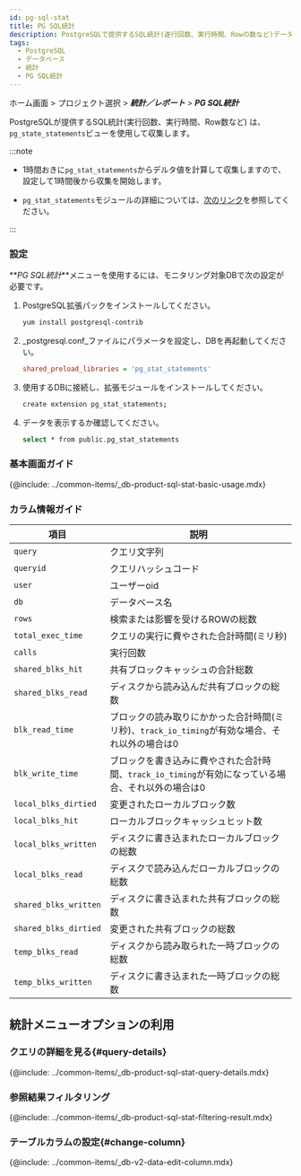 ```yaml
---
id: pg-sql-stat
title: PG SQL統計
description: PostgreSQLで提供するSQL統計(遂行回数、実行時間、Rowの数など)データでPG_state_statementsビューを通じて収集します。
tags:
  - PostgreSQL
  - データベース
  - 統計
  - PG SQL統計
---
```


ホーム画面 > プロジェクト選択 > **_統計／レポート_** > **_PG SQL統計_**

PostgreSQLが提供するSQL統計(実行回数、実行時間、Row数など) は、`pg_state_statements`ビューを使用して収集します。

:::note

-   1時間おきに`pg_stat_statements`からデルタ値を計算して収集しますので、設定して1時間後から収集を開始します。

-   `pg_stat_statements`モジュールの詳細については、[次のリンク](https://www.postgresql.org/docs/current/pgstatstatements.html)を参照してください。

:::

### 設定

**_PG SQL統計_**メニューを使用するには、モニタリング対象DBで次の設定が必要です。

1.  PostgreSQL拡張パックをインストールしてください。

    ```bash
    yum install postgresql-contrib
    ```

2.  _postgresql.conf_ファイルにパラメータを設定し、DBを再起動してください。

    ```ini title='postgresql.conf'
    shared_preload_libraries = 'pg_stat_statements'
    ```

3.  使用するDBに接続し、拡張モジュールをインストールしてください。

    ```bash
    create extension pg_stat_statements;
    ```

4.  データを表示するか確認してください。

    ```bash
    select * from public.pg_stat_statements
    ```

### 基本画面ガイド

<ImgLang img='db-pg-sql-stat.png' desc='PG SQL統計' />

{@include: ../common-items/_db-product-sql-stat-basic-usage.mdx}

### カラム情報ガイド

| 項目                    | 説明                                                         |
| --------------------- | ---------------------------------------------------------- |
| `query`               | クエリ文字列                                                     |
| `queryid`             | クエリハッシュコード                                                 |
| `user`                | ユーザーoid                                                    |
| `db`                  | データベース名                                                    |
| `rows`                | 検索または影響を受けるROWの総数                                          |
| `total_exec_time`     | クエリの実行に費やされた合計時間(ミリ秒)                                      |
| `calls`               | 実行回数                                                       |
| `shared_blks_hit`     | 共有ブロックキャッシュの合計総数                                           |
| `shared_blks_read`    | ディスクから読み込んだ共有ブロックの総数                                       |
| `blk_read_time`       | ブロックの読み取りにかかった合計時間(ミリ秒)、`track_io_timing`が有効な場合、それ以外の場合は0  |
| `blk_write_time`      | ブロックを書き込みに費やされた合計時間、`track_io_timing`が有効になっている場合、それ以外の場合は0 |
| `local_blks_dirtied`  | 変更されたローカルブロック数                                             |
| `local_blks_hit`      | ローカルブロックキャッシュヒット数                                          |
| `local_blks_written`  | ディスクに書き込まれたローカルブロックの総数                                     |
| `local_blks_read`     | ディスクで読み込んだローカルブロックの総数                                      |
| `shared_blks_written` | ディスクに書き込まれた共有ブロックの総数                                       |
| `shared_blks_dirtied` | 変更された共有ブロックの総数                                             |
| `temp_blks_read`      | ディスクから読み取られた一時ブロックの総数                                      |
| `temp_blks_written`   | ディスクに書き込まれた一時ブロックの総数                                       |

## 統計メニューオプションの利用

### クエリの詳細を見る{#query-details}

<ImgLang img='db-sql-details-postgresql.png' desc='SQL詳細' />

{@include: ../common-items/_db-product-sql-stat-query-details.mdx} 

### 参照結果フィルタリング

<ImgLang img='db-sql-stat-add-filter-postgresql.png' desc='Filtering' />

{@include: ../common-items/_db-product-sql-stat-filtering-result.mdx}

### テーブルカラムの設定{#change-column}

{@include: ../common-items/_db-v2-data-edit-column.mdx} 
